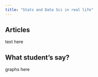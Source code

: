 ```yaml
---
title: "Stats and Data Sci in real life"
---
```


## Articles

text here

## What student's say?

graphs here
